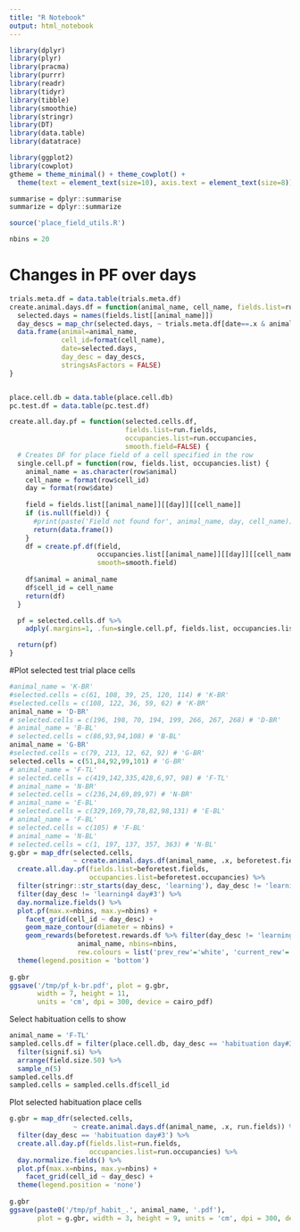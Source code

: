 ```yaml
---
title: "R Notebook"
output: html_notebook
---
```



```r
library(dplyr)
library(plyr)
library(pracma)
library(purrr)
library(readr)
library(tidyr)
library(tibble)
library(smoothie)
library(stringr)
library(DT)
library(data.table)
library(datatrace)

library(ggplot2)
library(cowplot)
gtheme = theme_minimal() + theme_cowplot() +
  theme(text = element_text(size=10), axis.text = element_text(size=8))

summarise = dplyr::summarise
summarize = dplyr::summarize

source('place_field_utils.R')

nbins = 20
```

# Changes in PF over days
```r
trials.meta.df = data.table(trials.meta.df)
create.animal.days.df = function(animal_name, cell_name, fields.list=run.fields) {
  selected.days = names(fields.list[[animal_name]])
  day_descs = map_chr(selected.days, ~ trials.meta.df[date==.x & animal == animal_name, day_desc][1])
  data.frame(animal=animal_name,
             cell_id=format(cell_name),
             date=selected.days,
             day_desc = day_descs,
             stringsAsFactors = FALSE)  
}


place.cell.db = data.table(place.cell.db)
pc.test.df = data.table(pc.test.df)

create.all.day.pf = function(selected.cells.df, 
                             fields.list=run.fields, 
                             occupancies.list=run.occupancies,
                             smooth.field=FALSE) {
  # Creates DF for place field of a cell specified in the row
  single.cell.pf = function(row, fields.list, occupancies.list) {
    animal_name = as.character(row$animal)
    cell_name = format(row$cell_id)
    day = format(row$date)
    
    field = fields.list[[animal_name]][[day]][[cell_name]]
    if (is.null(field)) {
      #print(paste('Field not found for', animal_name, day, cell_name))
      return(data.frame())
    }
    df = create.pf.df(field,
                      occupancies.list[[animal_name]][[day]][[cell_name]], 
                      smooth=smooth.field)
  
    df$animal = animal_name
    df$cell_id = cell_name
    return(df)
  }

  pf = selected.cells.df %>%
    adply(.margins=1, .fun=single.cell.pf, fields.list, occupancies.list)

  return(pf)
}
```

#Plot selected test trial place cells
```r
#animal_name = 'K-BR'
#selected.cells = c(61, 108, 39, 25, 120, 114) # 'K-BR'
#selected.cells = c(108, 122, 36, 59, 62) # 'K-BR'
animal_name = 'D-BR'
# selected.cells = c(196, 198, 70, 194, 199, 266, 267, 268) # 'D-BR'
# animal_name = 'B-BL'
# selected.cells = c(86,93,94,108) # 'B-BL'
animal_name = 'G-BR'
#selected.cells = c(79, 213, 12, 62, 92) # 'G-BR'
selected.cells = c(51,84,92,99,101) # 'G-BR'
# animal_name = 'F-TL'
# selected.cells = c(419,142,335,428,6,97, 98) # 'F-TL'
# animal_name = 'N-BR'
# selected.cells = c(236,24,69,89,97) # 'N-BR'
# animal_name = 'E-BL'
# selected.cells = c(329,169,79,78,82,98,131) # 'E-BL'
# animal_name = 'F-BL'
# selected.cells = c(105) # 'F-BL'
# animal_name = 'N-BL'
# selected.cells = c(1, 197, 137, 357, 363) # 'N-BL'
g.gbr = map_dfr(selected.cells,
                ~ create.animal.days.df(animal_name, .x, beforetest.fields)) %>%
  create.all.day.pf(fields.list=beforetest.fields,
                    occupancies.list=beforetest.occupancies) %>%
  filter(stringr::str_starts(day_desc, 'learning'), day_desc != 'learning4 day#3') %>%
  filter(day_desc != 'learning4 day#3') %>%
  day.normalize.fields() %>% 
  plot.pf(max.x=nbins, max.y=nbins) +
    facet_grid(cell_id ~ day_desc) +
    geom_maze_contour(diameter = nbins) +
    geom_rewards(beforetest.rewards.df %>% filter(day_desc != 'learning4 day#3'), 
                 animal_name, nbins=nbins, 
                 rew.colours = list('prev_rew'='white', 'current_rew'='white')) +
  theme(legend.position = 'bottom')
  
g.gbr
ggsave('/tmp/pf_k-br.pdf', plot = g.gbr, 
       width = 7, height = 11, 
       units = 'cm', dpi = 300, device = cairo_pdf)
```

Select habituation cells to show
```r
animal_name = 'F-TL'
sampled.cells.df = filter(place.cell.db, day_desc == 'habituation day#3', animal == animal_name) %>%
  filter(signif.si) %>%
  arrange(field.size.50) %>%
  sample_n(5)
sampled.cells.df
sampled.cells = sampled.cells.df$cell_id
```


Plot selected habituation place cells
```r
g.gbr = map_dfr(selected.cells, 
                ~ create.animal.days.df(animal_name, .x, run.fields)) %>%
  filter(day_desc == 'habituation day#3') %>%
  create.all.day.pf(fields.list=run.fields,
                    occupancies.list=run.occupancies) %>%
  day.normalize.fields() %>% 
  plot.pf(max.x=nbins, max.y=nbins) +
    facet_grid(cell_id ~ day_desc) +
  theme(legend.position = 'none')
  
g.gbr
ggsave(paste0('/tmp/pf_habit_.', animal_name, '.pdf'), 
       plot = g.gbr, width = 3, height = 9, units = 'cm', dpi = 300, device = cairo_pdf)
```

